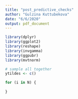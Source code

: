 ```yaml
---
title: "post_predictive_checks"
author: "Gulzina Kuttubekova"
date: "6/6/2020"
output: pdf_document
---
```



```r
library(dplyr)
library(ggplot2)
library(reshape)
library(invgamma)
library(ggpubr)
library(mvtnorm)
```


```r
# sample all together
ytildes <- c()

for (i in N) {
    
}
```














